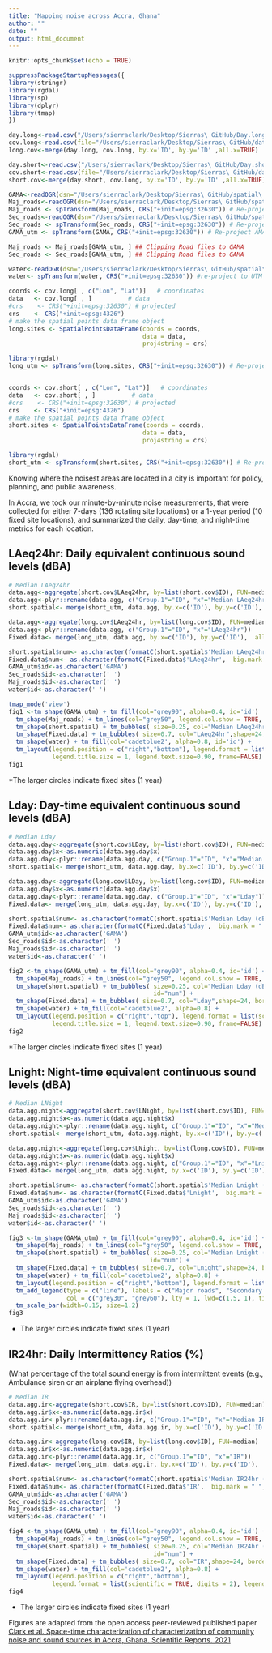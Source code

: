 ```yaml
---
title: "Mapping noise across Accra, Ghana"
author: ""
date: ""
output: html_document
---
```


```r
knitr::opts_chunk$set(echo = TRUE)
```

```r
suppressPackageStartupMessages({
library(stringr)
library(rgdal)
library(sp)  
library(dplyr)
library(tmap)
})
```

```r
day.long<-read.csv("/Users/sierraclark/Desktop/Sierras\ GitHub/Day.long.csv", header=TRUE)
cov.long<-read.csv(file="/Users/sierraclark/Desktop/Sierras\ GitHub/data_log_form_long.csv", header=TRUE)
long.cov<-merge(day.long, cov.long, by.x='ID', by.y='ID' ,all.x=TRUE)
```

```r
day.short<-read.csv("/Users/sierraclark/Desktop/Sierras\ GitHub/Day.short.csv", header=TRUE)
cov.short<-read.csv(file="/Users/sierraclark/Desktop/Sierras\ GitHub/data_log_form_short.csv", header=TRUE)
short.cov<-merge(day.short, cov.long, by.x='ID', by.y='ID' ,all.x=TRUE)
```

```r
GAMA<-readOGR(dsn="/Users/sierraclark/Desktop/Sierras\ GitHub/spatial\ data/GAMA_boundV2.shp", layer="GAMA_boundV2")
Maj_roads<-readOGR(dsn="/Users/sierraclark/Desktop/Sierras\ GitHub/spatial\ data/Major_roads_OSM2019.shp", layer="Major_roads_OSM2019")
Maj_roads <- spTransform(Maj_roads, CRS("+init=epsg:32630")) # Re-project  to UTM 
Sec_roads<-readOGR(dsn="/Users/sierraclark/Desktop/Sierras\ GitHub/spatial\ data/Sec_ter_roads_OSM2019.shp", layer="Sec_ter_roads_OSM2019")
Sec_roads <- spTransform(Sec_roads, CRS("+init=epsg:32630")) # Re-project  to UTM 
GAMA_utm <- spTransform(GAMA, CRS("+init=epsg:32630")) # Re-project AMA to UTM 

Maj_roads <- Maj_roads[GAMA_utm, ] ## Clipping Road files to GAMA 
Sec_roads <- Sec_roads[GAMA_utm, ] ## Clipping Road files to GAMA 

water<-readOGR(dsn="/Users/sierraclark/Desktop/Sierras\ GitHub/spatial\ data/Lake_accra.shp", layer="Lake_accra")
water<- spTransform(water, CRS("+init=epsg:32630")) #re-project to UTM 
```

```r
coords <- cov.long[ , c("Lon", "Lat")]   # coordinates
data   <- cov.long[ , ]          # data
#crs    <- CRS("+init=epsg:32630") # projected 
crs    <- CRS("+init=epsg:4326")
# make the spatial points data frame object
long.sites <- SpatialPointsDataFrame(coords = coords,
                                     data = data, 
                                     proj4string = crs)

library(rgdal)
long_utm <- spTransform(long.sites, CRS("+init=epsg:32630")) # Re-project  to UTM 


coords <- cov.short[ , c("Lon", "Lat")]   # coordinates
data   <- cov.short[ , ]          # data
#crs    <- CRS("+init=epsg:32630") # projected 
crs    <- CRS("+init=epsg:4326")
# make the spatial points data frame object
short.sites <- SpatialPointsDataFrame(coords = coords,
                                     data = data, 
                                     proj4string = crs)

library(rgdal)
short_utm <- spTransform(short.sites, CRS("+init=epsg:32630")) # Re-project to UTM 
```

Knowing where the noisest areas are located in a city is important for policy, planning, and public awareness. 

In Accra, we took our minute-by-minute noise measurements, that were collected for either 7-days (136 rotating site locations) or a 1-year period (10 fixed site locations), and summarized the daily, day-time, and night-time metrics for each location. 

## LAeq24hr: Daily equivalent continuous sound levels (dBA) 
```r
# Median LAeq24hr  
data.agg<-aggregate(short.cov$LAeq24hr, by=list(short.cov$ID), FUN=median)
data.agg<-plyr::rename(data.agg, c("Group.1"="ID", "x"="Median LAeq24hr (dBA)"))
short.spatial<- merge(short_utm, data.agg, by.x=c('ID'), by.y=c('ID'), all.x=TRUE) 

data.agg<-aggregate(long.cov$LAeq24hr, by=list(long.cov$ID), FUN=median)
data.agg<-plyr::rename(data.agg, c("Group.1"="ID", "x"="LAeq24hr"))
Fixed.data<- merge(long_utm, data.agg, by.x=c('ID'), by.y=c('ID'),  all.x=TRUE) 

short.spatial$num<- as.character(formatC(short.spatial$'Median LAeq24hr (dBA)',  big.mark = " ",  format = "f",   digits = 0))
Fixed.data$num<- as.character(formatC(Fixed.data$'LAeq24hr',  big.mark = " ",  format = "f",   digits = 0))
GAMA_utm$id<-as.character('GAMA')
Sec_roads$id<-as.character(' ')
Maj_roads$id<-as.character(' ')
water$id<-as.character(' ')

tmap_mode('view')
fig1 <-tm_shape(GAMA_utm) + tm_fill(col="grey90", alpha=0.4, id='id')  + tm_shape(Sec_roads) + tm_lines(col="grey77", legend.col.show = TRUE, id='id') +
  tm_shape(Maj_roads) + tm_lines(col="grey50", legend.col.show = TRUE, lwd=1, id='id') +
  tm_shape(short.spatial) + tm_bubbles( size=0.25, col="Median LAeq24hr (dBA)",  style="equal", palette="YlOrBr", id="num") +  
  tm_shape(Fixed.data) + tm_bubbles( size=0.7, col="LAeq24hr",shape=24, border.col="black", style="fixed", palette="YlOrBr",legend.col.show=FALSE, breaks=c(52, 57, 61, 66, 70 ,75), id="num") + 
  tm_shape(water) + tm_fill(col='cadetblue2', alpha=0.8, id='id') + 
  tm_layout(legend.position = c("right","bottom"), legend.format = list(scientific = TRUE, digits = 2), 
            legend.title.size = 1, legend.text.size=0.90, frame=FALSE)
fig1
```
*The larger circles indicate fixed sites (1 year)


## Lday: Day-time equivalent continuous sound levels (dBA) 
```r
# Median Lday 
data.agg.day<-aggregate(short.cov$LDay, by=list(short.cov$ID), FUN=median)
data.agg.day$x<-as.numeric(data.agg.day$x)
data.agg.day<-plyr::rename(data.agg.day, c("Group.1"="ID", "x"="Median Lday (dBA)"))
short.spatial<- merge(short_utm, data.agg.day, by.x=c('ID'), by.y=c('ID'),  all.x=TRUE) 

data.agg.day<-aggregate(long.cov$LDay, by=list(long.cov$ID), FUN=median)
data.agg.day$x<-as.numeric(data.agg.day$x)
data.agg.day<-plyr::rename(data.agg.day, c("Group.1"="ID", "x"="Lday"))
Fixed.data<- merge(long_utm, data.agg.day, by.x=c('ID'), by.y=c('ID'),  all.x=TRUE) 

short.spatial$num<- as.character(formatC(short.spatial$'Median Lday (dBA)',  big.mark = " ",  format = "f",   digits = 0))
Fixed.data$num<- as.character(formatC(Fixed.data$'Lday',  big.mark = " ",  format = "f",   digits = 0))
GAMA_utm$id<-as.character('GAMA')
Sec_roads$id<-as.character(' ')
Maj_roads$id<-as.character(' ')
water$id<-as.character(' ')

fig2 <-tm_shape(GAMA_utm) + tm_fill(col="grey90", alpha=0.4, id='id') + tm_shape(Sec_roads) + tm_lines(col="grey77", legend.col.show = TRUE, id='id') +
  tm_shape(Maj_roads) + tm_lines(col="grey50", legend.col.show = TRUE, lwd=1, id='id') + 
  tm_shape(short.spatial) + tm_bubbles( size=0.25, col="Median Lday (dBA)", style="equal", palette="Reds", 
                                        id="num") +  
  tm_shape(Fixed.data) + tm_bubbles( size=0.7, col="Lday",shape=24, border.col="grey30", style="fixed", palette="Reds",legend.col.show=FALSE , breaks=c(53, 58, 62, 67, 71, 76), id="num") + 
  tm_shape(water) + tm_fill(col='cadetblue2', alpha=0.8) + 
  tm_layout(legend.position = c("right","top"), legend.format = list(scientific = TRUE, digits = 2), 
            legend.title.size = 1, legend.text.size=0.90, frame=FALSE) 
fig2
```
*The larger circles indicate fixed sites (1 year)

## Lnight: Night-time equivalent continuous sound levels (dBA) 
```r
# Median LNight
data.agg.night<-aggregate(short.cov$LNight, by=list(short.cov$ID), FUN=median)
data.agg.night$x<-as.numeric(data.agg.night$x)
data.agg.night<-plyr::rename(data.agg.night, c("Group.1"="ID", "x"="Median Lnight (dBA)"))
short.spatial<- merge(short_utm, data.agg.night, by.x=c('ID'), by.y=c('ID'),  all.x=TRUE) 

data.agg.night<-aggregate(long.cov$LNight, by=list(long.cov$ID), FUN=median)
data.agg.night$x<-as.numeric(data.agg.night$x)
data.agg.night<-plyr::rename(data.agg.night, c("Group.1"="ID", "x"="Lnight"))
Fixed.data<- merge(long_utm, data.agg.night, by.x=c('ID'), by.y=c('ID'),  all.x=TRUE) 

short.spatial$num<- as.character(formatC(short.spatial$'Median Lnight (dBA)',  big.mark = " ",  format = "f",   digits = 0))
Fixed.data$num<- as.character(formatC(Fixed.data$'Lnight',  big.mark = " ",  format = "f",   digits = 0))
GAMA_utm$id<-as.character('GAMA')
Sec_roads$id<-as.character(' ')
Maj_roads$id<-as.character(' ')
water$id<-as.character(' ')

fig3 <-tm_shape(GAMA_utm) + tm_fill(col="grey90", alpha=0.4, id='id') +  tm_shape(Sec_roads) + tm_lines(col="grey77", legend.col.show = TRUE, id='id') +
  tm_shape(Maj_roads) + tm_lines(col="grey50", legend.col.show = TRUE, lwd=1, id='id') + 
  tm_shape(short.spatial) + tm_bubbles( size=0.25, col="Median Lnight (dBA)",  style="equal", palette="BuPu",
                                       id="num") +  
  tm_shape(Fixed.data) + tm_bubbles( size=0.7, col="Lnight",shape=24, border.col="grey30",  style="fixed", palette="BuPu",legend.col.show=FALSE, breaks=c(46,52, 57, 62, 67, 72 ), id="num" ) + 
  tm_shape(water) + tm_fill(col='cadetblue2', alpha=0.8) + 
  tm_layout(legend.position = c("right","bottom"), legend.format = list(scientific = TRUE, digits = 2), legend.title.size = 1, legend.text.size=0.90, frame=FALSE) + 
  tm_add_legend(type = c("line"), labels = c("Major roads", "Secondary roads"), 
                col = c("grey30", "grey60"), lty = 1, lwd=c(1.5, 1), title="") + 
  tm_scale_bar(width=0.15, size=1.2)
fig3
```
* The larger circles indicate fixed sites (1 year)


## IR24hr: Daily Intermittency Ratios (%) 
(What percentage of the total sound energy is from intermittent events (e.g., Ambulance siren or an airplane flying overhead)) 
```r
# Median IR 
data.agg.ir<-aggregate(short.cov$IR, by=list(short.cov$ID), FUN=median)
data.agg.ir$x<-as.numeric(data.agg.ir$x)
data.agg.ir<-plyr::rename(data.agg.ir, c("Group.1"="ID", "x"="Median IR24hr (%)"))
short.spatial<- merge(short_utm, data.agg.ir, by.x=c('ID'), by.y=c('ID'),  all.x=TRUE) 

data.agg.ir<-aggregate(long.cov$IR, by=list(long.cov$ID), FUN=median)
data.agg.ir$x<-as.numeric(data.agg.ir$x)
data.agg.ir<-plyr::rename(data.agg.ir, c("Group.1"="ID", "x"="IR"))
Fixed.data<- merge(long_utm, data.agg.ir, by.x=c('ID'), by.y=c('ID'),  all.x=TRUE) 

short.spatial$num<- as.character(formatC(short.spatial$'Median IR24hr (%)',  big.mark = " ",  format = "f",   digits = 0))
Fixed.data$num<- as.character(formatC(Fixed.data$'IR',  big.mark = " ",  format = "f",   digits = 0))
GAMA_utm$id<-as.character('GAMA')
Sec_roads$id<-as.character(' ')
Maj_roads$id<-as.character(' ')
water$id<-as.character(' ')

fig4 <-tm_shape(GAMA_utm) + tm_fill(col="grey90", alpha=0.4, id='id') +  tm_shape(Sec_roads) + tm_lines(col="grey77", legend.col.show = TRUE, id='id') +
  tm_shape(Maj_roads) + tm_lines(col="grey50", legend.col.show = TRUE, lwd=1, id='id') + 
  tm_shape(short.spatial) + tm_bubbles( size=0.25, col="Median IR24hr (%)",  style="equal", palette="GnBu", 
                                        id="num") +  
  tm_shape(Fixed.data) + tm_bubbles( size=0.7, col="IR",shape=24, border.col="grey30", style="fixed", palette="GnBu",legend.col.show=FALSE ,breaks=c(15, 30, 44, 58, 72, 86), id="num") + 
  tm_shape(water) + tm_fill(col='cadetblue2', alpha=0.8) + 
  tm_layout(legend.position = c("right","bottom"), 
            legend.format = list(scientific = TRUE, digits = 2), legend.title.size = 1, legend.text.size=0.90, frame=FALSE) 
fig4
```
* The larger circles indicate fixed sites (1 year)

Figures are adapted from the open access peer-reviewed published paper [Clark et al. Space-time characterization of characterization of community noise and sound sources in Accra, Ghana. Scientific Reports. 2021](Link)




